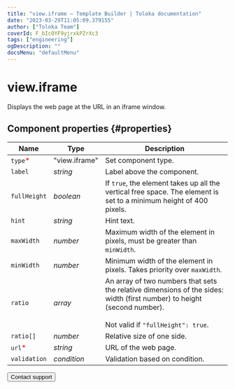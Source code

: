 ```yaml
---
title: "view.iframe — Template Builder | Toloka documentation"
date: "2023-03-29T11:05:09.379155"
author: ["Toloka Team"]
coverId: F_bIcOYF9yjrxkPZrXc3
tags: ["engineering"]
ogDescription: ""
docsMenu: "defaultMenu"
---
```


# view.iframe

Displays the web page at the URL in an iframe window.

## Component properties {#properties}

**Name** | **Type** | **Description**
----- | ----- | -----
`type`<span style="color: red">\*</span> | "view.iframe" | Set component type.
`label` | _string_ | Label above the component.
`fullHeight` | _boolean_ | If `true`, the element takes up all the vertical free space. The element is set to a minimum height of 400 pixels.
`hint` | _string_ | Hint text.
`maxWidth` | _number_ | Maximum width of the element in pixels, must be greater than `minWidth`.
`minWidth` | _number_ | Minimum width of the element in pixels. Takes priority over `maxWidth`.
`ratio` | _array_ | An array of two numbers that sets the relative dimensions of the sides: width (first number) to height (second number).<br/><br/>Not valid if `"fullHeight": true`.
`ratio[]` | _number_ | Relative size of one side.
`url`<span style="color: red">\*</span> | _string_ | URL of the web page.
`validation` | _condition_ | Validation based on condition.

<Button themeColor="light" view="default" size="l" type="link" url="/docs/guide/troubleshooting/support?form-source=template-builder-reference-view-iframe">Contact support</Button>